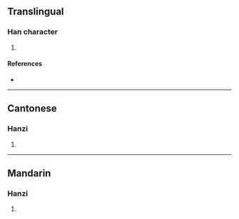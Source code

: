 {{character info/new}}
==Translingual==

===Han character===
{{Han char|rn=75|rad=木|as=14|sn=18|four=|canj=DWJI|ids=⿰木團}}

# {{defn|Han|sort=木14}}

====References====
* {{Han ref|kx=0558.330|dkj=15731|hdz=21308.130|uh=6AB2|ud=27314}}

----

==Cantonese==

===Hanzi===
{{yue-hanzi|jyut=[[tyun4]]|y=tyun4}}

# {{defn|lang=yue|sort=木14}}

----

==Mandarin==

===Hanzi===
{{cmn-hanzi|pin=[[tuán]] ([[tuan2]])|wg=t'uan<sup>2</sup>}}

# {{defn|lang=cmn|sort=木14}}